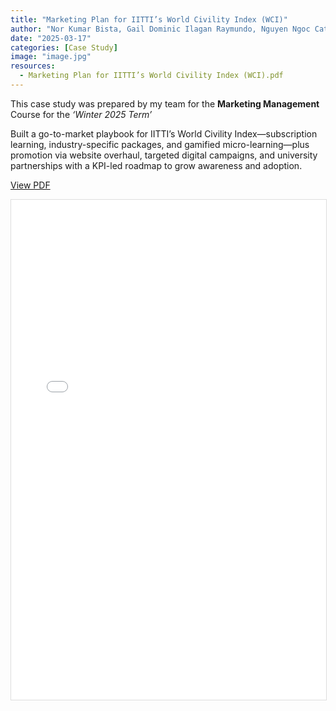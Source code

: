 ```yaml
---
title: "Marketing Plan for IITTI’s World Civility Index (WCI)"
author: "Nor Kumar Bista, Gail Dominic Ilagan Raymundo, Nguyen Ngoc Cat Tuong, Md Tanjil Hossain, Dilpreet Kaur Kaur in affiliated with University Canada West"
date: "2025-03-17"
categories: [Case Study]
image: "image.jpg"
resources:
  - Marketing Plan for IITTI’s World Civility Index (WCI).pdf
---
```


This case study was prepared by my team for the **Marketing Management** Course for the *'Winter 2025 Term'*

Built a go-to-market playbook for IITTI's World Civility Index—subscription learning, industry-specific packages, and gamified micro-learning—plus promotion via website overhaul, targeted digital campaigns, and university partnerships with a KPI-led roadmap to grow awareness and adoption.

[View PDF](Marketing%20Plan%20for%20IITTI’s%20World%20Civility%20Index%20(WCI).pdf)

<iframe src="Marketing Plan for IITTI’s World Civility Index (WCI).pdf" width="100%" height="800" style="border:1px solid #ddd;">

</iframe>
